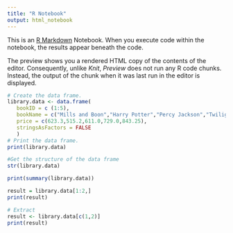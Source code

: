 ---
title: "R Notebook"
output: html_notebook
---

This is an [R Markdown](http://rmarkdown.rstudio.com) Notebook. When you execute code within the notebook, the results appear beneath the code. 

The preview shows you a rendered HTML copy of the contents of the editor. Consequently, unlike *Knit*, *Preview* does not run any R code chunks. Instead, the output of the chunk when it was last run in the editor is displayed.
```{r}
# Create the data frame.
library.data <- data.frame(
   bookID = c (1:5), 
   bookName = c("Mills and Boon","Harry Potter","Percy Jackson","Twilight","The hunger games"),
   price = c(623.3,515.2,611.0,729.0,843.25),
   stringsAsFactors = FALSE 
   )
# Print the data frame.			
print(library.data) 
```
```{r}
#Get the structure of the data frame
str(library.data)

```
```{r}
print(summary(library.data))
```

```{r}
result = library.data[1:2,]
print(result)
```

```{r}
# Extract 
result <- library.data[c(1,2)]
print(result)
```


